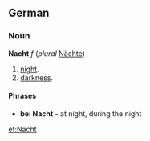 ==German==
===Noun===
'''Nacht''' ''f'' (''plural'' [[Nächte]])
# [[night]].
# [[darkness]].

====Phrases====
* '''bei Nacht''' - at night, during the night

[[et:Nacht]]